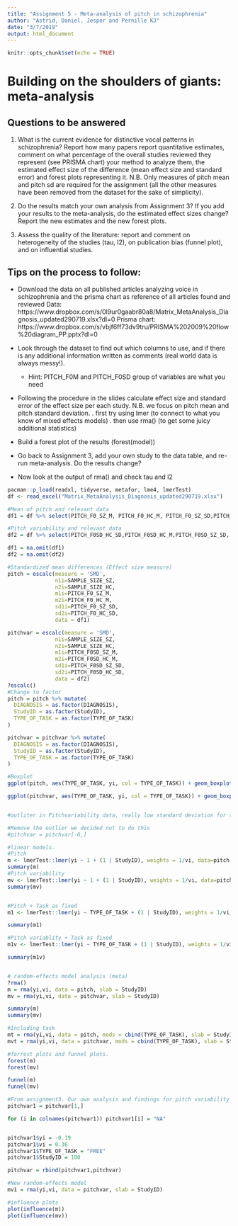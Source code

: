 ```yaml
---
title: "Assignment 5 - Meta-analysis of pitch in schizophrenia"
author: "Astrid, Daniel, Jesper and Pernille KJ"
date: "3/7/2019"
output: html_document
---
```


```r
knitr::opts_chunk$set(echo = TRUE)
```

# Building on the shoulders of giants: meta-analysis

## Questions to be answered

1. What is the current evidence for distinctive vocal patterns in schizophrenia? Report how many papers report quantitative estimates, comment on what percentage of the overall studies reviewed they represent (see PRISMA chart) your method to analyze them, the estimated effect size of the difference (mean effect size and standard error) and forest plots representing it. N.B. Only measures of pitch mean and pitch sd are required for the assignment (all the other measures have been removed from the dataset for the sake of simplicity). 

2. Do the results match your own analysis from Assignment 3? If you add your results to the meta-analysis, do the estimated effect sizes change? Report the new estimates and the new forest plots.

3. Assess the quality of the literature: report and comment on heterogeneity of the studies (tau, I2), on publication bias (funnel plot), and on influential studies.

## Tips on the process to follow:

- Download the data on all published articles analyzing voice in schizophrenia and the prisma chart as reference of all articles found and reviewed
Data: https://www.dropbox.com/s/0l9ur0gaabr80a8/Matrix_MetaAnalysis_Diagnosis_updated290719.xlsx?dl=0
Prisma chart: https://www.dropbox.com/s/vbjf6ff73dv9tru/PRISMA%202009%20flow%20diagram_PP.pptx?dl=0 
- Look through the dataset to find out which columns to use, and if there is any additional information written as comments (real world data is always messy!).
    * Hint: PITCH_F0M and PITCH_F0SD group of variables are what you need
- Following the procedure in the slides calculate effect size and standard error of the effect size per each study. N.B. we focus on pitch mean and pitch standard deviation.
 . first try using lmer (to connect to what you know of mixed effects models)
 . then use rma() (to get some juicy additional statistics)

- Build a forest plot of the results (forest(model))
 
- Go back to Assignment 3, add your own study to the data table, and re-run meta-analysis. Do the results change?

- Now look at the output of rma() and check tau and I2



```r
pacman::p_load(readxl, tidyverse, metafor, lme4, lmerTest)
df <- read_excel("Matrix_MetaAnalysis_Diagnosis_updated290719.xlsx")

#Mean of pitch and relevant data
df1 = df %>% select(PITCH_F0_SZ_M, PITCH_F0_HC_M, PITCH_F0_SZ_SD,PITCH_F0_HC_SD, ArticleID, StudyID, DIAGNOSIS,SAMPLE_SIZE_HC, SAMPLE_SIZE_SZ, TYPE_OF_TASK)

#Pitch variability and relevant data
df2 = df %>% select(PITCH_F0SD_HC_SD,PITCH_F0SD_HC_M,PITCH_F0SD_SZ_SD, PITCH_F0SD_SZ_M, ArticleID, StudyID, DIAGNOSIS, SAMPLE_SIZE_HC, SAMPLE_SIZE_SZ, TYPE_OF_TASK)

df1 = na.omit(df1)
df2 = na.omit(df2)

#Standardized mean differences (Effect size measure)
pitch = escalc(measure = 'SMD',
               n1i=SAMPLE_SIZE_SZ,
               n2i=SAMPLE_SIZE_HC,
               m1i=PITCH_F0_SZ_M,
               m2i=PITCH_F0_HC_M,
               sd1i=PITCH_F0_SZ_SD,
               sd2i=PITCH_F0_HC_SD,
               data = df1)

pitchvar = escalc(measure = 'SMD',
               n1i=SAMPLE_SIZE_SZ,
               n2i=SAMPLE_SIZE_HC,
               m1i=PITCH_F0SD_SZ_M,
               m2i=PITCH_F0SD_HC_M,
               sd1i=PITCH_F0SD_SZ_SD,
               sd2i=PITCH_F0SD_HC_SD,
               data = df2)
?escalc()
#Change to factor
pitch = pitch %>% mutate(
  DIAGNOSIS = as.factor(DIAGNOSIS),
  StudyID = as.factor(StudyID),
  TYPE_OF_TASK = as.factor(TYPE_OF_TASK)
)

pitchvar = pitchvar %>% mutate(
  DIAGNOSIS = as.factor(DIAGNOSIS),
  StudyID = as.factor(StudyID),
  TYPE_OF_TASK = as.factor(TYPE_OF_TASK)
)

#Boxplot
ggplot(pitch, aes(TYPE_OF_TASK, yi, col = TYPE_OF_TASK)) + geom_boxplot()+ggtitle("Mean Pitch model")+labs(y = "mean standardized diffence(SMD)", x = "Type of task")

ggplot(pitchvar, aes(TYPE_OF_TASK, yi, col = TYPE_OF_TASK)) + geom_boxplot()+ggtitle(" Pitch varability model")+labs(y = "mean standardized diffence(SMD)", x = "Type of task")


#outliter in Pitchvariability data, really low standard deviation for the HC in pitch variability, 0.05 and for SZ it is 0.2, however if they were both 0.2 still very high effect size due to the very low variation in general

#Remove the outlier we decided not to do this
#pitchvar = pitchvar[-6,]


```


```r
#linear models.
#Pitch
m <- lmerTest::lmer(yi ~ 1 + (1 | StudyID), weights = 1/vi, data=pitch, control=lmerControl(check.nobs.vs.nlev="ignore", check.nobs.vs.nRE="ignore"))
summary(m)
#Pitch variability
mv <- lmerTest::lmer(yi ~ 1 + (1 | StudyID), weights = 1/vi, data=pitchvar, control=lmerControl(check.nobs.vs.nlev="ignore", check.nobs.vs.nRE="ignore"))
summary(mv)


#Pitch + Task as fixed
m1 <- lmerTest::lmer(yi ~ TYPE_OF_TASK + (1 | StudyID), weights = 1/vi, data=pitch, control=lmerControl(check.nobs.vs.nlev="ignore", check.nobs.vs.nRE="ignore"))

summary(m1)

#Pitch variablity + Task as fixed
m1v <- lmerTest::lmer(yi ~ TYPE_OF_TASK + (1 | StudyID), weights = 1/vi, data=pitchvar, control=lmerControl(check.nobs.vs.nlev="ignore", check.nobs.vs.nRE="ignore"))

summary(m1v)



```

```r
# random-effects model analysis (meta)
?rma()
m = rma(yi,vi, data = pitch, slab = StudyID)
mv = rma(yi,vi, data = pitchvar, slab = StudyID)

summary(m)
summary(mv)

#Including task
mt = rma(yi,vi, data = pitch, mods = cbind(TYPE_OF_TASK), slab = StudyID)
mvt = rma(yi,vi, data = pitchvar, mods = cbind(TYPE_OF_TASK), slab = StudyID)

```


```r
#forrest plots and funnel plots.
forest(m)
forest(mv)

funnel(m)
funnel(mv)
```




```r
#From assignment3. Our own analysis and findings for pitch variability
pitchvar1 = pitchvar[1,]

for (i in colnames(pitchvar1)) pitchvar1[i] = "NA"


pitchvar1$yi = -0.19
pitchvar1$vi = 0.36
pitchvar1$TYPE_OF_TASK = "FREE"
pitchvar1$StudyID = 100

pitchvar = rbind(pitchvar1,pitchvar)

#New random-effects model
mv1 = rma(yi,vi, data = pitchvar, slab = StudyID)

```


```r
#influence plots
plot(influence(m))
plot(influence(mv))

```

